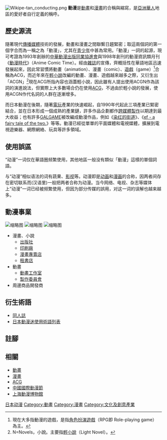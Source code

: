 {{NoteTA
|1=zh-hans:染红的街道;zh-hant:夕陽染紅的坡道
}}
{{更新|time=2020-02-16T11:33:47+00:00}}
{{pp-vandalism|small=yes}}
{{SelfDistinguish|'''{{link-en|動態漫畫|Motion Comic}}'''}}
{{Doujin}}
[[File:Wikipe-tan_conducting.png|right]]
'''動漫'''是[[動畫|動畫]]和[[漫畫|漫畫]]的合稱與縮寫，是[[亞洲|亞洲]][[華人|華人]]地區的愛好者自行定義的稱呼。

== 歷史源流 ==
隨著現代[[傳播媒體|傳播媒體]]技術的發展，動畫和漫畫之間聯繫日趨緊密；取這兩個詞的第一個字合而為一稱之為「動漫」，尤其在[[青少年|青少年]]中甚為常用。「動漫」一詞的起源，現可考證為1993年創辦的[[中華動漫出版同業協進會|中華動漫出版同業協進會]]與1998年創刊的動漫資訊類月刊《[[動漫時代|動漫時代]]》（Anime Comic Time）。經由[[雜誌|雜誌]]的宣傳，齊概括性在華語地區迅速發展起來，因此常習慣將動畫（animation）、漫畫（comic）、[[遊戲|遊戲]]（game）<ref>現在大多指動漫的遊戲，是指[[角色扮演遊戲#電子媒體|角色扮演遊戲]]（RPG即 Role-playing game） 為主。</ref>合稱為ACG，而近年來在[[輕小說|輕小說]]改編的動畫、漫畫、遊戲越來越多之際，又衍生出「ACGN」<ref>N=Novels，小說。主要指[[輕小說|輕小說]]（Light Novel）。</ref>現在ACG所指內容也涵蓋輕小說，因此雖有人提出使用ACGN作為該詞的演進說法，但實際上大多數場合仍在使用[[ACG|ACG]]，不過由於輕小說的發展，使用ACGN作代名詞的人群在逐漸增多。
 
而日本動漫在後期，隨著[[電玩|電玩]]產業的快速崛起，自1990年代起此三項產業已緊密結合，並在日本形成一個成熟的產業鏈，許多作品企劃都作[[跨媒體製作|跨媒體製作]]以期達到最大收益；也有許多[[GALGAME|GALGAME]]被改編成動漫作品，例如《[[染红的街道|染红的街道]]》、《[[ef_-_a_fairy_tale_of_the_two.|ef - a fairy tale of the two.]]》等等。動漫已經從單單的平面媒體和電視媒體，擴展到電視遊樂器、網際網絡、玩具等許多領域。

==使用誤區==
“动漫”一词仅在華語圈频繁使用，其他地區一般没有類似「動漫」這樣的單個詞語。

与“动漫”相似语法的词有蔬果、[[影视|影视]]等。动漫即是[[动画|动画]]和[[漫画|漫画]]的合称，因两者间存在密切联系而(汉语里)一般把两者合称为动漫。当今网络、电视、杂志等媒体上“动漫”一词已经被频繁使用，但因为部分传媒的誤用，对这一词的误解也越来越多。

==動漫事業==
[[File:Akihabara_in_Tokio_-_009.jpg|缩略图]]
[[File:Akihabara_August_2014_08.JPG|缩略图]]
[[File:Anime_DVDs.JPG|缩略图]]
*漫畫、小說
**[[出版社|出版社]]
**[[:Category:印刷公司|印刷廠]]
**[[漫畫專賣店|漫畫專賣店]]
**[[租書店|租書店]]
*動畫
**[[:Category:動畫工作室|動畫工作室]]
**[[製作委員會|製作委員會]]
*周邊商品開發商

==衍生術語==
* [[同人誌|同人誌]]
* [[日本動漫迷使用術語列表|日本動漫迷使用術語列表]]

==註腳==
{{reflist}}

==相關==
{{portal|動漫}}
* [[動畫|動畫]]
* [[漫畫|漫畫]]
* [[ACG|ACG]]
*[[中國國際動漫節|中國國際動漫節]]
*[[上海動漫博物館|上海動漫博物館]]
[[Category:日本动漫|]]
[[Category:動畫|Category:動畫]]
[[Category:漫畫|Category:漫畫]]
[[Category:文化及創意產業|Category:文化及創意產業]]